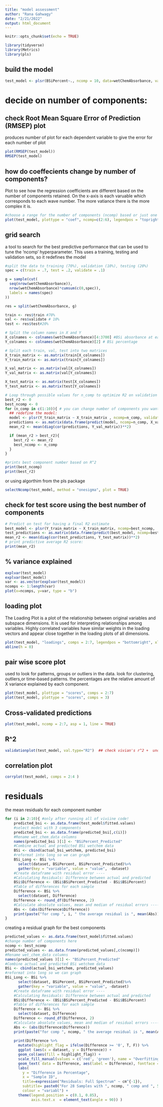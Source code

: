 ```yaml
---
title: "model assessment"
author: "Rana Gahwagy"
date: "2/21/2022"
output: html_document
---
```


```r
knitr::opts_chunk$set(echo = TRUE)
```

```r
library(tidyverse)
library(Metrics)
library(pls)
```

## build the model

```r

test_model <- plsr(BSiPercent~., ncomp = 10, data=wetChemAbsorbance, validation = "CV", segments = 10)
```

# decide on number of components: 
## check Root Mean Square Error of Prediction (RMSEP) plot
produces number of plot for each dependent variable to give the error for each number of plot
```r
plot(RMSEP(test_model))
RMSEP(test_model)
```
## how do coeffecients change by number of components?
Plot to see how the regression coefficients are different based on the number of components retained. On the x-axis is each varuable which corresponds to each wave number. The more vatiance there is the more complex it is.  

```r
#choose a range for the number of components (ncomp) based or just one
plot(test_model, plottype = "coef", ncomp=c(2:6), legendpos = "topright")
```
## grid search 
a tool to search for the best predictive performance that can be used to tune the 'ncomp' hyperparameter. This uses a training, testing and validation sets, so it redefines the model 

```r
#split the data to training (70%), validation (10%), testing (20%)
spec = c(train = .7, test = .2, validate = .1)

g = sample(cut(
  seq(nrow(wetChemAbsorbance)), 
  nrow(wetChemAbsorbance)*cumsum(c(0,spec)),
  labels = names(spec)
))

res = split(wetChemAbsorbance, g)

train <- res$train #70%
val <- res$validate # 10%
test <- res$test#20%

# Split the column names in X and Y
X_colnames <- colnames(wetChemAbsorbance)[4:3700] #BSi absorbance at each wavenumber
Y_colnames <- colnames(wetChemAbsorbance)[2] # BSi percentage  

# Split each train, val, test into two matrices
X_train_matrix <- as.matrix(train[X_colnames])
Y_train_matrix <- as.matrix(train[Y_colnames])

X_val_matrix <- as.matrix(val[X_colnames])
Y_val_matrix <- as.matrix(val[Y_colnames])

X_test_matrix <- as.matrix(test[X_colnames])
Y_test_matrix <- as.matrix(test[Y_colnames])

# Loop through possible values for n_comp to optimize R2 on validation data
best_r2 <- 0
best_ncomp <- 0
for (n_comp in c(1:10)){ # you can change number of components you want to test here
  ## redefine the model: 
  model <- plsr(Y_train_matrix ~ X_train_matrix , ncomp=n_comp, validation='CV' ) #validation method changes r2
  predictions <- as.matrix(data.frame(predict(model, ncomp=n_comp, X_val_matrix)))
  mean_r2 <- mean(diag(cor(predictions, Y_val_matrix))**2)

  if (mean_r2 > best_r2){
    best_r2 <- mean_r2
    best_ncomp <- n_comp
  }
}

#prints best component number based on R^2
print(best_ncomp)
print(best_r2)
```
or using algorthim from the pls package
```r
selectNcomp(test_model, method = "onesigma", plot = TRUE)
```

## check for test score using the best number of components
```r
# Predict on test for having a final R2 estimate
best_model <- plsr(Y_train_matrix ~ X_train_matrix, ncomp=best_ncomp,  validation='LOO')
test_predictions <- as.matrix(data.frame(predict(best_model, ncomp=best_ncomp, X_test_matrix))) 
mean_r2 <- mean(diag(cor(test_predictions, Y_test_matrix))**2)
# print predictive average R2 score:
print(mean_r2)
```

## % variance explained
```r
explvar(test_model)
explvar(best_model)
var <- as.vector(explvar(test_model))
ncomps <- 1:length(var)
plot(x=ncomps, y=var, type = "b")

```
## loading plot
The Loading Plot is a plot of the relationship between original variables and subspace dimensions. It is used for interpreting relationships among variables. Highly correlated variables have similar weights in the loading vectors and appear close together in the loading plots of all dimensions.
```r
plot(test_model, "loadings", comps = 2:7, legendpos = "bottomright", xlab = "nm")
abline(h = 0)
```

## pair wise score plot 
used to look for patterns, groups or outliers in the data. look for clustering, outliers,or time-based patterns. the percentages are the relative amount of X variance explained by each component.
```r
plot(test_model, plottype = "scores", comps = 2:7)
plot(test_model, plottype = "scores", comps = 3)
```
## Cross-validated predictions
```r
plot(test_model, ncomp = 2:7, asp = 1, line = TRUE)
```

## R^2

```r
validationplot(test_model, val.type="R2")  ## check vivian's r^2 +  understad where it is coming from
```

## correlation plot 
```r
corrplot(test_model, comps = 2:4 )
```

# residuals
the mean residuals for each component number
```r
for (i in 2:10){ #only after running all of viviine code!
    predicted_bsi <- as.data.frame(test_model$fitted.values)
    #select model with 3 components
    predicted_bsi <- as.data.frame(predicted_bsi[,c(i)])
    #Rename wet_chem_data columns
    names(predicted_bsi )[1] <- "BSiPercent_Predicted"
    #Combine actual and predicted BSi wetchem data
    BSi <- cbind(actual_bsi_wetchem, predicted_bsi)
    #reformat into long so we can graph
    BSi_Long <- BSi %>%
      select(dataset, BSiPercent, BSiPercent_Predicted)%>%
      gather(key = "variable", value = "value", -dataset)
    #Create dataframe with residual error ----
    #Calculating Residuals: Difference between actual and predicted
    BSi$Difference <- (BSi$BSiPercent_Predicted - BSi$BSiPercent)
    #Table of differences for each sample
    Difference <- BSi %>%
      select(dataset, Difference)
    Difference <- round_df(Difference, 2)
    #Calculate absolute values, mean and median of residual errors ----
    Abs <- (abs(Difference$Difference))
    print(paste("for comp ", i, " the average residual is ", mean(Abs)))
}
```
creating a residual graph for the best components
```r
predicted_values <- as.data.frame(test_model$fitted.values)
#change number of components here
ncomp <- best_ncomp
predicted_values <- as.data.frame(predicted_values[,c(ncomp)])
#Rename wet_chem_data columns
names(predicted_values )[1] <- "BSiPercent_Predicted"
#Combine actual and predicted BSi wetchem data
BSi <- cbind(actual_bsi_wetchem, predicted_values)
#reformat into long so we can graph
BSi_Long <- BSi %>%
      select(dataset, BSiPercent, BSiPercent_Predicted)%>%
      gather(key = "variable", value = "value", -dataset)
    #Create dataframe with residual error ----
    #Calculating Residuals: Difference between actual and predicted
    BSi$Difference <- (BSi$BSiPercent_Predicted - BSi$BSiPercent)
    #Table of differences for each sample
    Difference <- BSi %>%
      select(dataset, Difference)
    Difference <- round_df(Difference, 2)
    #Calculate absolute values, mean and median of residual errors ----
    Abs <- (abs(Difference$Difference))
    print(paste("for comp ", ncomp, " the average residual is ", mean(Abs)))
    
    print(Difference %>%
      mutate(highlight_flag = ifelse(Difference >= '0', T, F)) %>%
      ggplot (aes(x = dataset, y = Difference)) +
      geom_col(aes(fill = highlight_flag)) +
      scale_fill_manual(values = c('red', 'green'), name = "Overfitting") +
      geom_text( data = Difference, aes(label = Difference), fontface ="bold", size = 2.5, vjust = 0) +
      labs(
        y = "Difference in Percentage",
        x = "Sample ID",
        title=expression("Residuals: Full Spectrum" ~ cm^{-1}),
        subtitle= paste0("For 28 Samples with ", ncomp, " comp and ", 5, "segments"),
        colour = "variabl") +
      theme(legend.position = c(0.1, 0.85),
            axis.text.x  = element_text(angle = 90)) )
```



